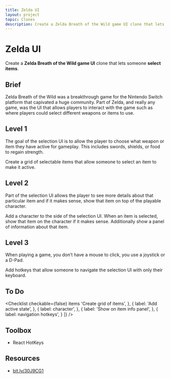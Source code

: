```yaml
---
title: Zelda UI
layout: project
topic: Clones
description: Create a Zelda Breath of the Wild game UI clone that lets someone select items.
---
```



<ProjectHeader>

# Zelda UI

Create a <strong className="color-blue">Zelda Breath of the Wild game UI</strong> clone that lets someone <strong className="color-purple">select items</strong>.

</ProjectHeader>

<ProjectContent>

## Brief

Zelda Breath of the Wild was a breakthrough game for the Nintendo Switch platform that capivated a huge community. Part of Zelda, and really any game, was the UI that allows players to interact with the game such as where players could select different weapons or items to use.

## Level 1

The goal of the selection UI is to allow the player to choose what weapon or item they have active for gameplay. This includes swords, shields, or food to regain strength.

Create a grid of selectable items that allow someone to select an item to make it active.

<LoginRequired>

## Level 2

Part of the selection UI allows the player to see more details about that particular item and if it makes sense, show that item on top of the playable character.

Add a character to the side of the selection UI. When an item is selected, show that item on the character if it makes sense. Additionally show a panel of information about that item.

## Level 3

When playing a game, you don’t have a mouse to click, you use a joystick or a D-Pad.

Add hotkeys that allow someone to navigate the selection UI with only their keyboard.

</LoginRequired>

</ProjectContent>

<ProjectSidebar>

## To Do

<Checklist checkable={false} items 'Create grid of items',
},
{
label: 'Add active state',
},
{
label: character',
},
{
label: 'Show on item info panel',
},
{
label: navigation hotkeys',
}
]} />

## Toolbox

* React HotKeys

## Resources

* [bit.ly/30J9CG1](https://bit.ly/30J9CG1)

</ProjectSidebar>